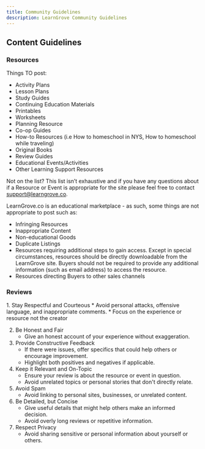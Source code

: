 ```yaml
---
title: Community Guidelines
description: LearnGrove Community Guidelines
---
```



## Content Guidelines

### Resources

Things TO post:

- Activity Plans
- Lesson Plans
- Study Guides
- Continuing Education Materials
- Printables
- Worksheets
- Planning Resource
- Co-op Guides
- How-to Resources (i.e How to homeschool in NYS, How to homeschool while traveling)
- Original Books
- Review Guides 
- Educational Events/Activities
- Other Learning Support Resources

Not on the list? This list isn’t exhaustive and if you have any questions about if a Resource or Event is appropriate for the site please feel free to contact support@learngrove.co.

LearnGrove.co is an educational marketplace - as such, some things are not appropriate to post such as:

- Infringing Resources 
- Inappropriate Content
- Non-educational Goods
- Duplicate Listings
- Resources requiring additional steps to gain access. Except in special circumstances, resources should be directly downloadable from the LearnGrove site. Buyers should not be required to provide any additional information (such as email address) to access the resource.
- Resources directing Buyers to other sales channels

### Reviews
<Steps>
1. Stay Respectful and Courteous
    * Avoid personal attacks, offensive language, and inappropriate comments.
    * Focus on the experience or resource not the creator
    
2. Be Honest and Fair 
    * Give an honest account of your experience without exaggeration.
3. Provide Constructive Feedback
    * If there were issues, offer specifics that could help others or encourage improvement.
    * Highlight both positives and negatives if applicable.
4. Keep it Relevant and On-Topic
    * Ensure your review is about the resource or event in question.
    * Avoid unrelated topics or personal stories that don't directly relate.
5. Avoid Spam
    * Avoid linking to personal sites, businesses, or unrelated content.
6. Be Detailed, but Concise
    * Give useful details that might help others make an informed decision.
    * Avoid overly long reviews or repetitive information.
7. Respect Privacy
    * Avoid sharing sensitive or personal information about yourself or others.
</Steps>
